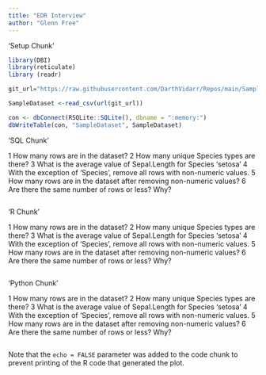 ---
title: "EDR Interview"
author: "Glenn Free"
---

'Setup Chunk'

```{r}
library(DBI)
library(reticulate)
library (readr)

git_url="https://raw.githubusercontent.com/DarthVidarr/Repos/main/SampleDataset.csv"

SampleDataset <-read_csv(url(git_url))

con <- dbConnect(RSQLite::SQLite(), dbname = ":memory:")
dbWriteTable(con, "SampleDataset", SampleDataset)
```

'SQL Chunk'

1 How many rows are in the dataset?
2 How many unique Species types are there?
3 What is the average value of Sepal.Length for Species 'setosa'
4 With the exception of 'Species', remove all rows with non-numeric values.
5 How many rows are in the dataset after removing non-numeric values?
6 Are there the same number of rows or less? Why?

```{sql, connection=con, output.var="sql_df"}


```

'R Chunk'

1 How many rows are in the dataset?
2 How many unique Species types are there?
3 What is the average value of Sepal.Length for Species 'setosa'
4 With the exception of 'Species', remove all rows with non-numeric values.
5 How many rows are in the dataset after removing non-numeric values?
6 Are there the same number of rows or less? Why?

```{r}
```

'Python Chunk'

1 How many rows are in the dataset?
2 How many unique Species types are there?
3 What is the average value of Sepal.Length for Species 'setosa'
4 With the exception of 'Species', remove all rows with non-numeric values.
5 How many rows are in the dataset after removing non-numeric values?
6 Are there the same number of rows or less? Why?

```{python}
```

Note that the `echo = FALSE` parameter was added to the code chunk to prevent printing of the R code that generated the plot.
